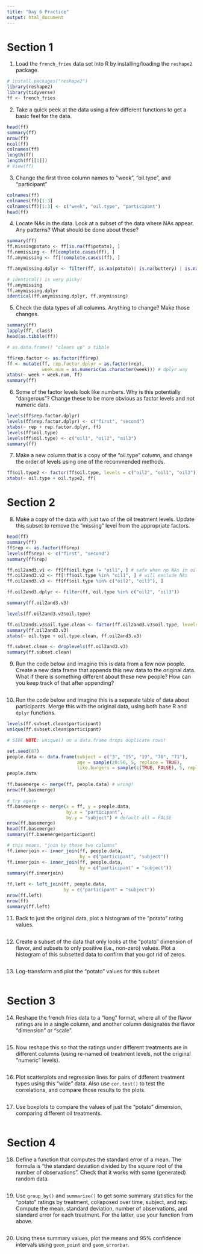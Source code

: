```yaml
---
title: "Day 6 Practice"
output: html_document
---
```


# Section 1

1. Load the `french_fries` data set into R by installing/loading the `reshape2` package.

```r
# install.packages("reshape2")
library(reshape2)
library(tidyverse)
ff <- french_fries

```


2. Take a quick peek at the data using a few different functions to get a basic feel for the data.

```r
head(ff)
summary(ff)
nrow(ff)
ncol(ff)
colnames(ff)
length(ff)
length(ff[[1]])
# View(ff)
```


3. Change the first three column names to "week", "oil.type", and "participant"

```r
colnames(ff)
colnames(ff)[1:3]
colnames(ff)[1:3] <- c("week", "oil.type", "participant")
head(ff)
```


4. Locate NAs in the data. Look at a subset of the data where NAs appear. Any patterns? What should be done about these?

```r
summary(ff)
ff.missingpotato <- ff[is.na(ff$potato), ]
ff.nomissing <- ff[complete.cases(ff), ]
ff.anymissing <- ff[!complete.cases(ff), ]

ff.anymissing.dplyr <- filter(ff, is.na(potato)| is.na(buttery) | is.na(grassy) | is.na(rancid) | is.na(painty))

# identical() is very picky!
ff.anymissing
ff.anymissing.dplyr
identical(ff.anymissing.dplyr, ff.anymissing)

```


5. Check the data types of all columns. Anything to change? Make those changes.

```r
summary(ff)
lapply(ff, class)
head(as.tibble(ff))

# as.data.frame() "cleans up" a tibble

ff$rep.factor <- as.factor(ff$rep)
ff <- mutate(ff, rep.factor.dplyr = as.factor(rep),
             week.num = as.numeric(as.character(week))) # dplyr way
xtabs(~ week + week.num, ff)
summary(ff)
```


6. Some of the factor levels look like numbers. Why is this potentially "dangerous"? Change these to be more obvious as factor levels and not numeric data.

```r
levels(ff$rep.factor.dplyr)
levels(ff$rep.factor.dplyr) <- c("first", "second")
xtabs(~ rep + rep.factor.dplyr, ff)
levels(ff$oil.type)
levels(ff$oil.type) <- c("oil1", "oil2", "oil3")
summary(ff)
```


7. Make a new column that is a copy of the "oil.type" column, and change the order of levels using one of the recommended methods.

```r
ff$oil.type2 <- factor(ff$oil.type, levels = c("oil2", "oil1", "oil3"))
xtabs(~ oil.type + oil.type2, ff)

```


# Section 2

8. Make a copy of the data with just two of the oil treatment levels. Update this subset to remove the "missing" level from the appropriate factors.

```r
head(ff)
summary(ff)
ff$rep <- as.factor(ff$rep)
levels(ff$rep) <- c("first", "second")
summary(ff$rep)

ff.oil2and3.v1 <- ff[ff$oil.type != "oil1", ] # safe when no NAs in oil.type
ff.oil2and3.v2 <- ff[!ff$oil.type %in% "oil1", ] # will exclude NAs
ff.oil2and3.v3 <- ff[ff$oil.type %in% c("oil2", "oil3"), ]

ff.oil2and3.dplyr <- filter(ff, oil.type %in% c("oil2", "oil3"))

summary(ff.oil2and3.v3)

levels(ff.oil2and3.v3$oil.type)

ff.oil2and3.v3$oil.type.clean <- factor(ff.oil2and3.v3$oil.type, levels = c("oil2", "oil3"))
summary(ff.oil2and3.v3)
xtabs(~ oil.type + oil.type.clean, ff.oil2and3.v3)

ff.subset.clean <- droplevels(ff.oil2and3.v3)
summary(ff.subset.clean)
```


9. Run the code below and imagine this is data from a few new people. Create a new data frame that appends this new data to the original data.  What if there is something different about these new people? How can you keep track of that after appending?

```r

```


10. Run the code below and imagine this is a separate table of data about participants. Merge this with the original data, using both base R and `dplyr` functions.

```r
levels(ff.subset.clean$participant)
unique(ff.subset.clean$participant)

# SIDE NOTE: unique() on a data.frame drops duplicate rows!

set.seed(87)
people.data <- data.frame(subject = c("3", "15", "19", "70", "71"),
                          age = sample(20:50, 5, replace = TRUE),
                          like.burgers = sample(c(TRUE, FALSE), 5, replace = TRUE, prob = c(.7, .3)))
people.data

ff.basemerge <- merge(ff, people.data) # wrong!
nrow(ff.basemerge)

# try again
ff.basemerge <- merge(x = ff, y = people.data, 
                      by.x = "participant",
                      by.y = "subject") # default all = FALSE
nrow(ff.basemerge)
head(ff.basemerge)
summary(ff.basemerge$participant)

# this means, "join by these two columns"
ff.innerjoin <- inner_join(ff, people.data, 
                           by = c("participant", "subject"))
ff.innerjoin <- inner_join(ff, people.data,
                           by = c("participant" = "subject"))
summary(ff.innerjoin)

ff.left <- left_join(ff, people.data,
                     by = c("participant" = "subject"))
nrow(ff.left)
nrow(ff)
summary(ff.left)
```


11. Back to just the original data, plot a histogram of the "potato" rating values.

```r

```


12. Create a subset of the data that only looks at the "potato" dimension of flavor, and subsets to only positive (i.e., non-zero) values.  Plot a histogram of this subsetted data to confirm that you got rid of zeros.

```r

```


13. Log-transform and plot the "potato" values for this subset 

```r

```


# Section 3

14. Reshape the french fries data to a "long" format, where all of the flavor ratings are in a single column, and another column designates the flavor "dimension" or "scale".

```r

```


15. Now reshape this so that the ratings under different treatments are in different columns (using re-named oil treatment levels, not the original "numeric" levels).

```r

```


16. Plot scatterplots and regression lines for pairs of different treatment types using this "wide" data. Also use `cor.test()` to test the correlations, and compare those results to the plots.

```r

```


17. Use boxplots to compare the values of just the "potato" dimension, comparing different oil treatments.

```r

```


# Section 4

18. Define a function that computes the standard error of a mean. The formula is "the standard deviation divided by the square root of the number of observations". Check that it works with some (generated) random data.

```r

```


19. Use `group_by()` and `summarize()` to get some summary statistics for the "potato" ratings by treatment, collaposed over time, subject, and rep.  Compute the mean, standard deviation, number of observations, and standard error for each treatment. For the latter, use your function from above.

```r

```


20. Using these summary values, plot the means and 95% confidence intervals using `geom_point` and `geom_errorbar`.

```r

```


